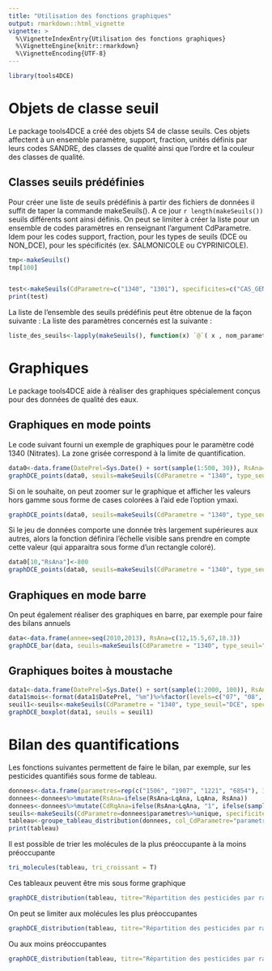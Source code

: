 ```yaml
---
title: "Utilisation des fonctions graphiques"
output: rmarkdown::html_vignette
vignette: >
  %\VignetteIndexEntry{Utilisation des fonctions graphiques}
  %\VignetteEngine{knitr::rmarkdown}
  %\VignetteEncoding{UTF-8}
---
```



```r
library(tools4DCE)
```

# Objets de classe seuil
Le package tools4DCE a créé des objets S4 de classe seuils.
Ces objets affectent à un ensemble paramètre, support, fraction, unités définis par leurs codes SANDRE, des classes de qualité ainsi que l'ordre et la couleur des classes de qualité.


## Classes seuils prédéfinies
Pour créer une liste de seuils prédéfinis à partir des fichiers de données il suffit de taper la commande makeSeuils().
A ce jour `r length(makeSeuils())` seuils différents sont ainsi définis.
On peut se limiter à créer la liste pour un ensemble de codes paramètres en renseignant l'argument CdParametre.
Idem pour les codes support, fraction, pour les types de seuils (DCE ou NON_DCE), pour les spécificités (ex. SALMONICOLE ou CYPRINICOLE).

```r
tmp<-makeSeuils()
tmp[100]


test<-makeSeuils(CdParametre=c("1340", "1301"), specificites=c("CAS_GENERAL", "CYPRINICOLE"), type_seuil = "DCE")
print(test)
```

La liste de l'ensemble des seuils prédéfinis peut être obtenue de la façon suivante :
La liste des paramètres concernés est la suivante :
```r
liste_des_seuils<-lapply(makeSeuils(), function(x) `@`( x , nom_parametre)[[1]])%>%unlist%>%sort%>%unique

```
# Graphiques

Le package tools4DCE aide à réaliser des graphiques spécialement conçus pour des données de qualité des eaux.

## Graphiques en mode points
Le code suivant fourni un exemple de graphiques pour le paramètre codé 1340 (Nitrates).
La zone grisée correspond à la limite de quantification.

```r
data0<-data.frame(DatePrel=Sys.Date() + sort(sample(1:500, 30)), RsAna=c(round(runif(30,0,100), 0)), LqAna=c(3))
graphDCE_points(data0, seuils=makeSeuils(CdParametre = "1340", type_seuil="DCE", specificites="CAS_GENERAL"), affiche_LQ = T, ymini = 0, sous_titre="station inconnue")

```

Si on le souhaite, on peut zoomer sur le graphique et afficher les valeurs hors gamme sous forme de cases colorées à l'aid ede l'option ymaxi.

```r
graphDCE_points(data0, seuils=makeSeuils(CdParametre = "1340", type_seuil="DCE", specificites="CAS_GENERAL"), affiche_LQ = T, ymini = 0, ymaxi=90)

```

Si le jeu de données comporte une donnée très largement supérieures aux autres, alors la fonction définira l'échelle visible sans prendre en compte cette valeur (qui apparaitra sous forme d'un rectangle coloré).

```r

data0[10,"RsAna"]<-800
graphDCE_points(data0, seuils=makeSeuils(CdParametre = "1340", type_seuil="DCE", specificites="CAS_GENERAL"), affiche_LQ = T, ymini = 0)

```

## Graphiques en mode barre
On peut également réaliser des graphiques en barre, par exemple pour faire des bilans annuels

```r
data<-data.frame(annee=seq(2010,2013), RsAna=c(12,15.5,67,18.3))
graphDCE_bar(data, seuils=makeSeuils(CdParametre = "1340", type_seuil="DCE", specificites="CAS_GENERAL"),ymaxi=60)
```

## Graphiques boites à moustache

```r
data1<-data.frame(DatePrel=Sys.Date() + sort(sample(1:2000, 100)), RsAna=c(round(runif(100,0,100), 0)), LqAna=c(3))
data1$mois<-format(data1$DatePrel, "%m")%>%factor(levels=c("07", "08", "09", "10", "11", "12", "01", "02", "03", "04", "05", "06"))
seuil1<-seuils<-makeSeuils(CdParametre = "1340", type_seuil="DCE", specificites="CAS_GENERAL")
graphDCE_boxplot(data1, seuils = seuil1)

```

# Bilan des quantifications

Les fonctions suivantes permettent de faire le bilan, par exemple, sur les pesticides quantifiés sous forme de tableau.

```r
donnees<-data.frame(parametres=rep(c("1506", "1907", "1221", "6854"), 100), RsAna=sample(0.001:3, 400, replace=TRUE), LqAna=c(rep(0.01,200),rep(0.2,100),rep(c(0.1,0.05,0.01,1),25)))
donnees<-donnees%>%mutate(RsAna=ifelse(RsAna<LqAna, LqAna, RsAna))
donnees<-donnees%>%mutate(CdRqAna=ifelse(RsAna>LqAna, "1", ifelse(sample(1:100,5)>10,"10","1")))
seuils<-makeSeuils(CdParametre=donnees$parametres%>%unique, specificites=c("OEB"), type_seuil = "AEP")
tableau<-groupe_tableau_distribution(donnees, col_CdParametre="parametres", col_CdSupport=NULL, col_CdFraction=NULL, col_CdUnite=NULL, seuils = seuils)
print(tableau)

```

Il est possible de trier les molécules de la plus préoccupante à la moins préoccupante
```r
tri_molecules(tableau, tri_croissant = T)
```



Ces tableaux peuvent être mis sous forme graphique
```r
graphDCE_distribution(tableau, titre="Répartition des pesticides par rapport aux normes AEP")
```
On peut se limiter aux molécules les plus préoccupantes
```r
graphDCE_distribution(tableau, titre="Répartition des pesticides par rapport aux normes AEP", nb_top=3)
```
Ou aux moins préoccupantes
```r
graphDCE_distribution(tableau, titre="Répartition des pesticides par rapport aux normes AEP", nb_top=3, tri_croissant = F)
```
